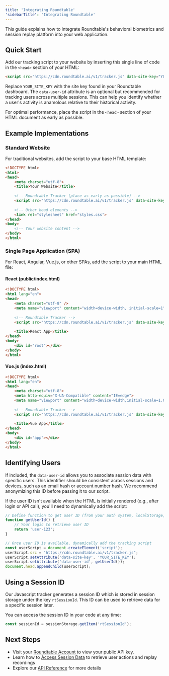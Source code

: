 ```yaml
---
title: 'Integrating Roundtable'
'sidebarTitle': 'Integrating Roundtable'
---
```


This guide explains how to integrate Roundtable's behavioral biometrics and session replay platform into your web application.

## Quick Start

Add our tracking script to your website by inserting this single line of code in the `<head>` section of your HTML:

```html
<script src="https://cdn.roundtable.ai/v1/tracker.js" data-site-key="YOUR_SITE_KEY" data-user-id="OPTIONAL_USER_ID"></script>
```

Replace `YOUR_SITE_KEY` with the site key found in your Roundtable dashboard. The `data-user-id` attribute is an optional but recommended for tracking users across multiple sessions. This can help you identify whether a user's activity is anamolous relative to their historical activity.

For optimal performance, place the script in the `<head>` section of your HTML document as early as possible.

## Example Implementations

### Standard Website

For traditional websites, add the script to your base HTML template:

```html
<!DOCTYPE html>
<html>
<head>
    <meta charset="utf-8">
    <title>Your Website</title>
    
    <!-- Roundtable Tracker (place as early as possible) -->
    <script src="https://cdn.roundtable.ai/v1/tracker.js" data-site-key="YOUR_SITE_KEY" data-user-id="OPTIONAL_USER_ID"></script>
    
    <!-- Other head elements -->
    <link rel="stylesheet" href="styles.css">
</head>
<body>
    <!-- Your website content -->
</body>
</html>
```

### Single Page Application (SPA)

For React, Angular, Vue.js, or other SPAs, add the script to your main HTML file:

#### React (public/index.html)
```html
<!DOCTYPE html>
<html lang="en">
<head>
    <meta charset="utf-8" />
    <meta name="viewport" content="width=device-width, initial-scale=1" />
    
    <!-- Roundtable Tracker -->
    <script src="https://cdn.roundtable.ai/v1/tracker.js" data-site-key="YOUR_SITE_KEY" data-user-id="OPTIONAL_USER_ID"></script>
    
    <title>React App</title>
</head>
<body>
    <div id="root"></div>
</body>
</html>
```

#### Vue.js (index.html)
```html
<!DOCTYPE html>
<html lang="en">
<head>
    <meta charset="utf-8">
    <meta http-equiv="X-UA-Compatible" content="IE=edge">
    <meta name="viewport" content="width=device-width,initial-scale=1.0">
    
    <!-- Roundtable Tracker -->
    <script src="https://cdn.roundtable.ai/v1/tracker.js" data-site-key="YOUR_SITE_KEY" data-user-id="OPTIONAL_USER_ID"></script>
    
    <title>Vue App</title>
</head>
<body>
    <div id="app"></div>
</body>
</html>
```

## Identifying Users

If included, the `data-user-id` allows you to associate session data with specific users. This identifier should be consistent across sessions and devices, such as an email hash or account number hash. We recommend anonymizing this ID before passing it to our script.

If the user ID isn't available when the HTML is initially rendered (e.g., after login or API call), you'll need to dynamically add the script:

```js
// Define function to get user ID (from your auth system, localStorage, etc.)
function getUserId() {
    // Your logic to retrieve user ID
    return 'user-123';
}

// Once user ID is available, dynamically add the tracking script
const userScript = document.createElement('script');
userScript.src = "https://cdn.roundtable.ai/v1/tracker.js";
userScript.setAttribute('data-site-key', 'YOUR_SITE_KEY');
userScript.setAttribute('data-user-id', getUserId());
document.head.appendChild(userScript);
```

## Using a Session ID

Our Javascript tracker generates a session ID which is stored in session storage under the key `rtSessionId`. This ID can be used to retrieve data for a specific session later.

You can access the session ID in your code at any time:

```javascript
const sessionId = sessionStorage.getItem('rtSessionId');
```


## Next Steps

- Visit your [Roundtable Account](https://accounts.roundtable.ai/account) to view your public API key.
- Learn how to [Access Session Data](accessing-session-data) to retrieve user actions and replay recordings
- Explore our [API Reference](api-reference) for more details